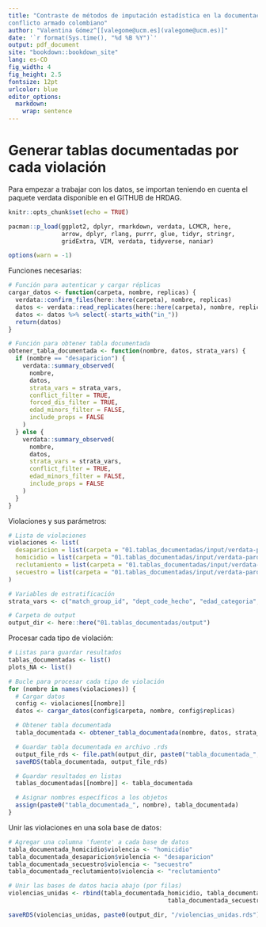 ```yaml
---
title: "Contraste de métodos de imputación estadística en la documentación de víctimas del
conflicto armado colombiano"
author: "Valentina Gómez^[[valegome@ucm.es](valegome@ucm.es)]"
date: '`r format(Sys.time(), "%d %B %Y")`'
output: pdf_document
site: "bookdown::bookdown_site"
lang: es-CO
fig_width: 4
fig_height: 2.5
fontsize: 12pt
urlcolor: blue
editor_options: 
  markdown: 
    wrap: sentence
---
```


# Generar tablas documentadas por cada violación

Para empezar a trabajar con los datos, se importan teniendo en cuenta el paquete verdata disponible en el GITHUB de HRDAG.

```r
knitr::opts_chunk$set(echo = TRUE)

pacman::p_load(ggplot2, dplyr, rmarkdown, verdata, LCMCR, here,
               arrow, dplyr, rlang, purrr, glue, tidyr, stringr, 
               gridExtra, VIM, verdata, tidyverse, naniar)

options(warn = -1)

```

Funciones necesarias:

```r

# Función para autenticar y cargar réplicas
cargar_datos <- function(carpeta, nombre, replicas) {
  verdata::confirm_files(here::here(carpeta), nombre, replicas)
  datos <- verdata::read_replicates(here::here(carpeta), nombre, replicas)
  datos <- datos %>% select(-starts_with("in_"))
  return(datos)
}

# Función para obtener tabla documentada
obtener_tabla_documentada <- function(nombre, datos, strata_vars) {
  if (nombre == "desaparicion") {
    verdata::summary_observed(
      nombre,
      datos,
      strata_vars = strata_vars,
      conflict_filter = TRUE,
      forced_dis_filter = TRUE,
      edad_minors_filter = FALSE,
      include_props = FALSE
    )
  } else {
    verdata::summary_observed(
      nombre,
      datos,
      strata_vars = strata_vars,
      conflict_filter = TRUE,
      edad_minors_filter = FALSE,
      include_props = FALSE
    )
  }
}

```

Violaciones y sus parámetros:

```r
# Lista de violaciones 
violaciones <- list(
  desaparicion = list(carpeta = "01.tablas_documentadas/input/verdata-parquet/desaparicion", replicas = 1:10),
  homicidio = list(carpeta = "01.tablas_documentadas/input/verdata-parquet/homicidio", replicas = 1:10),
  reclutamiento = list(carpeta = "01.tablas_documentadas/input/verdata-parquet/reclutamiento", replicas = 1:10),
  secuestro = list(carpeta = "01.tablas_documentadas/input/verdata-parquet/secuestro", replicas = 1:10)
)

# Variables de estratificación
strata_vars <- c("match_group_id", "dept_code_hecho", "edad_categoria", "edad_jep", "etnia", "muni_code_hecho", "p_str", "sexo", "yy_hecho")

# Carpeta de output
output_dir <- here::here("01.tablas_documentadas/output")

```

Procesar cada tipo de violación:

```r
# Listas para guardar resultados
tablas_documentadas <- list()
plots_NA <- list()

# Bucle para procesar cada tipo de violación
for (nombre in names(violaciones)) {
  # Cargar datos
  config <- violaciones[[nombre]]
  datos <- cargar_datos(config$carpeta, nombre, config$replicas)

  # Obtener tabla documentada
  tabla_documentada <- obtener_tabla_documentada(nombre, datos, strata_vars)

  # Guardar tabla documentada en archivo .rds
  output_file_rds <- file.path(output_dir, paste0("tabla_documentada_", nombre, ".rds"))
  saveRDS(tabla_documentada, output_file_rds)

  # Guardar resultados en listas
  tablas_documentadas[[nombre]] <- tabla_documentada

  # Asignar nombres específicos a los objetos
  assign(paste0("tabla_documentada_", nombre), tabla_documentada)
}

```

Unir las violaciones en una sola base de datos: 

```r
# Agregar una columna 'fuente' a cada base de datos
tabla_documentada_homicidio$violencia <- "homicidio"
tabla_documentada_desaparicion$violencia <- "desaparicion"
tabla_documentada_secuestro$violencia <- "secuestro"
tabla_documentada_reclutamiento$violencia <- "reclutamiento"

# Unir las bases de datos hacia abajo (por filas)
violencias_unidas <- rbind(tabla_documentada_homicidio, tabla_documentada_desaparicion,
											 tabla_documentada_secuestro, tabla_documentada_reclutamiento)

saveRDS(violencias_unidas, paste0(output_dir, "/violencias_unidas.rds"))
```

